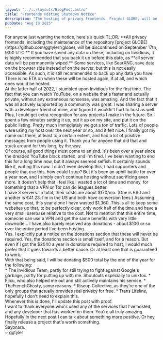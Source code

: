 ```yaml
---
layout: "../../layouts/BlogPost.astro"
title: "Frontends Hosting Shutdown Notice"
description: "The hosting of privacy frontends, Project GLOBE, will be shut down on September 17th."
pubDate: "Aug 18 2025"
---
```


<section>
    For anyone just wanting the notice, here's a quick TL;DR. **All privacy frontends, including the maintenance of the
    repository [project GLOBE](https://github.com/ggtylerr/globe), will be discontinued on September 17th, 0:00 UTC.**
    If you have saved any data on these, including on Invidious, it is highly recommended that you back it up before
    this date, as **all server data will be permanently wiped.** Some services, like SearXNG, save data on the
    browser side instead of on the server, but this is not easily accessible. As such, it is still recommended to back
    up any data you have. There is no ETA on when these will be hosted again, if at all, and which ones would be
    hosted.
</section>
<section>
    At the latter half of 2022, I stumbled upon Invidious for the first time. The fact that you can watch YouTube, on
    a website that's faster and actually private, without any extraneous nonsense, was amazing. And the fact that it
    was all actively supported by a community was great. I was sharing a server with a developer friend of mine, and
    figured it wouldn't hurt to host as well. Plus, I could get extra recognition for any projects I make in the
    future. So I spent a few minutes setting it up, put it up on my site, and put it on the public listing. Pretty
    much immediately we got a ton of traffic. Lots of people were using my host over the next year or so, and it felt
    nice. I finally got my name out there, at least to a certain extent, and had a lot of positive messages from people
    using it. Thank you for anyone that did that and stuck around for this long, by the way.
</section>
<section>
    Of course, all good things must come to an end. It's been over a year since the dreaded YouTube block started,
    and I'm tired. I've been wanting to end this for a long time now, but it always seemed selfish. It certainly sounds
    like it, writing this now. I didn't even develop this, I had supporters and people that use this, how could I stop?
    But it's been an uphill battle for over a year now, and I simply can't continue hosting without sacrificing
    even more. It doesn't help that I feel like I wasted a lot of time and money, for something that a VPN or Tor can do
    leagues better.
</section>
<section>
    I have 3 servers. In total, their costs are about $170/mo. (One is €90 and another is €41.23. I'm in the US and
    both have conversion fees.) Assuming the same cost, this year alone I have wasted $1,360. This is all to keep some
    websites up that, to be perfectly clear, only work half of the time and have a very small userbase relative to
    the cost. Not to mention that this entire time, someone can use a VPN and get the same benefits with very little
    downside... I have also barely received any donations - about $100 or so over the entire period I've been hosting.
    <br/>
    Yes, I explicitly put a notice on the donations section that these will never be required. Yes, the donations
    section is small itself, and for a reason. But even if I got the $2040 a year in donations required to host, I
    would much prefer that it goes towards a better cause. Or at least one that is guaranteed to work.
</section>
<section>
    With that being said, I will be donating $500 total by the end of the year for the following:
    <br/>
    * The Invidious Team, partly for still trying to fight against Google's garbage, partly for putting up
      with me. Shoutouts especially to unixfox.
    * Fjixu, who also helped me out and still actively maintains his service.
    * TheFrenchGhosty, same reasons.
    * Riseup Collective, as they're one of the only groups that actually provides real privacy for free.
    * Trans Lifeline, hopefully I don't need to explain this.
    <br/>
    Whenever this is done, I'll update this post with proof.
</section>
<section>
    I want to thank everyone who's used any of the services that I've hosted, and any developer that has worked on them.
    You're all truly amazing. Hopefully in the next post I can talk about something more positive. Or hey, finally
    release a project that's worth something.
    <br/>
    Sayonara.
    <br/>
    ~ ggtyler
</section>